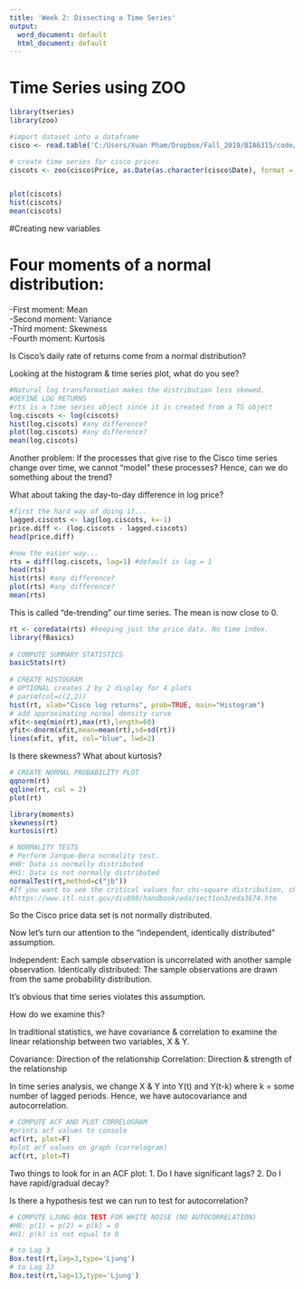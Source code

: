 ```yaml
---
title: 'Week 2: Dissecting a Time Series'
output:
  word_document: default
  html_document: default
---
```


# Time Series using ZOO

```r
library(tseries)
library(zoo)

#import dataset into a dataframe
cisco <- read.table('C:/Users/Xuan Pham/Dropbox/Fall_2019/BIA6315/code/Week 2/Data/cisco_00-10.csv', header=T, sep=',')

# create time series for cisco prices
ciscots <- zoo(cisco$Price, as.Date(as.character(cisco$Date), format = "%m/%d/%y"))


plot(ciscots)
hist(ciscots)
mean(ciscots)
```

#Creating new variables 

# Four moments of a normal distribution:
-First moment: Mean   
-Second moment: Variance  
-Third moment: Skewness  
-Fourth moment: Kurtosis  

Is Cisco's daily rate of returns come from a normal distribution?
 
Looking at the histogram & time series plot, what do you see?

```r
#Natural log transformation makes the distribution less skewed.
#DEFINE LOG RETURNS
#rts is a time series object since it is created from a TS object
log.ciscots <- log(ciscots)
hist(log.ciscots) #any difference?
plot(log.ciscots) #any difference?
mean(log.ciscots)
```
Another problem: If the processes that give rise to the Cisco time series change over time, we cannot "model" these processes? Hence, can we do something about the trend?

What about taking the day-to-day difference in log price? 

```r
#first the hard way of doing it...
lagged.ciscots <- lag(log.ciscots, k=-1)
price.diff <- (log.ciscots - lagged.ciscots)
head(price.diff)

#now the easier way...
rts = diff(log.ciscots, lag=1) #default is lag = 1
head(rts)
hist(rts) #any difference?
plot(rts) #any difference?
mean(rts)
```

This is called "de-trending" our time series. The mean is now close to 0. 


```r
rt <- coredata(rts) #keeping just the price data. No time index.
library(fBasics)
                     
# COMPUTE SUMMARY STATISTICS
basicStats(rt) 
           
# CREATE HISTOGRAM 
# OPTIONAL creates 2 by 2 display for 4 plots 
# par(mfcol=c(2,2)) 
hist(rt, xlab="Cisco log returns", prob=TRUE, main="Histogram") 
# add approximating normal density curve 
xfit<-seq(min(rt),max(rt),length=60) 
yfit<-dnorm(xfit,mean=mean(rt),sd=sd(rt)) 
lines(xfit, yfit, col="blue", lwd=2) 
```

Is there skewness?
What about kurtosis?

```r
# CREATE NORMAL PROBABILITY PLOT 
qqnorm(rt) 
qqline(rt, col = 2) 
plot(rt)
```


```r
library(moments)
skewness(rt)
kurtosis(rt)

# NORMALITY TESTS 
# Perform Jarque-Bera normality test. 
#H0: Data is normally distributed
#H1: Data is not normally distributed
normalTest(rt,method=c("jb")) 
#If you want to see the critical values for chi-square distribution, check here:
#https://www.itl.nist.gov/div898/handbook/eda/section3/eda3674.htm
```
So the Cisco price data set is not normally distributed. 

Now let's turn our attention to the "independent, identically distributed" assumption.

Independent: Each sample observation is uncorrelated with another sample observation.
Identically distributed: The sample observations are drawn from the same probability distribution.

It's obvious that time series violates this assumption.

How do we examine this?

In traditional statistics, we have covariance & correlation to examine the linear relationship between two variables, X & Y.

Covariance: Direction of the relationship
Correlation: Direction & strength of the relationship

In time series analysis, we change X & Y into Y(t) and Y(t-k) where k = some number of lagged periods. Hence, we have autocovariance and autocorrelation.

```r
# COMPUTE ACF AND PLOT CORRELOGRAM 
#prints acf values to console 
acf(rt, plot=F) 
#plot acf values on graph (correlogram) 
acf(rt, plot=T) 
```
Two things to look for in an ACF plot:
1. Do I have significant lags?
2. Do I have rapid/gradual decay?

Is there a hypothesis test we can run to test for autocorrelation? 

```r
# COMPUTE LJUNG-BOX TEST FOR WHITE NOISE (NO AUTOCORRELATION)
#H0: p(1) = p(2) = p(k) = 0
#H1: p(k) is not equal to 0

# to Lag 3
Box.test(rt,lag=3,type='Ljung')
# to Lag 13 
Box.test(rt,lag=13,type='Ljung') 
                     
```


